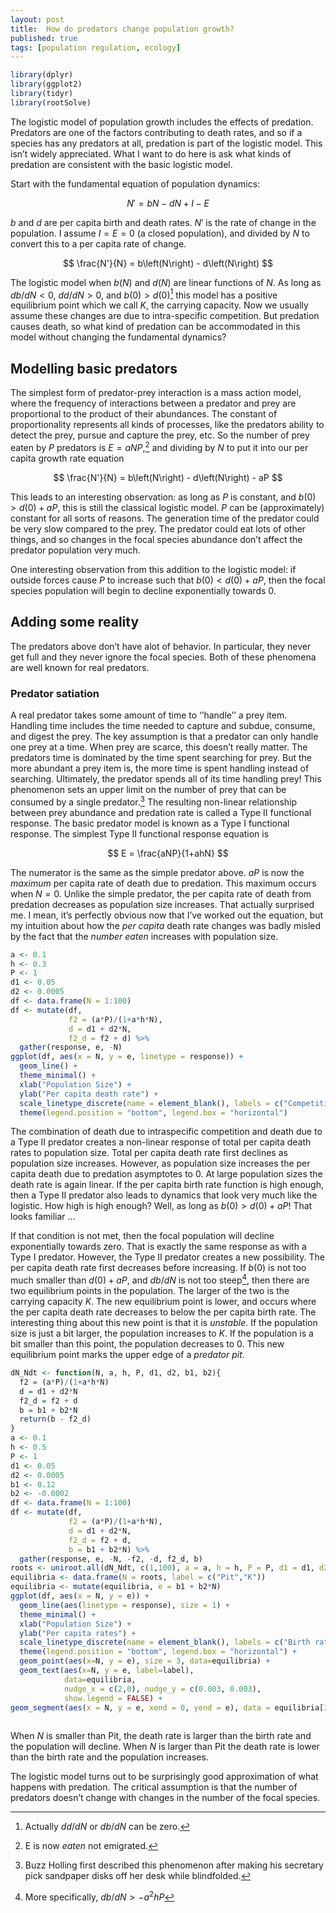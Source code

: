 ```yaml
--- 
layout: post 
title:  How do predators change population growth? 
published: true 
tags: [population regulation, ecology] 
---
```


```r
library(dplyr)
library(ggplot2)
library(tidyr)
library(rootSolve)
```

The logistic model of population growth includes the effects of predation.
Predators are one of the factors contributing to death rates, and so if a
species has any predators at all, predation is part of the logistic model. This
isn't widely appreciated. What I want to do here is ask what kinds of predation
are consistent with the basic logistic model.

Start with the fundamental equation of population dynamics:

$$ 
  N' = bN - dN + I - E 
$$

$b$ and $d$ are per capita birth and death rates. $N'$ is the rate of change in
the population.  I assume $I = E = 0$ (a closed population), and divided by $N$
to convert this to a per capita rate of change.

$$ 
  \frac{N'}{N} = b\left(N\right) - d\left(N\right) 
$$

The logistic model when $b(N)$ and $d(N)$ are linear functions of $N$. As long
as $db/dN < 0$, $dd/dN > 0$, and $b(0) > d(0)$[^1] this model has a positive
equilibrium point which we call $K$, the carrying capacity. Now we usually
assume these changes are due to intra-specific competition. But predation causes
death, so what kind of predation can be accommodated in this model without
changing the fundamental dynamics?

## Modelling basic predators

The simplest form of predator-prey interaction is a mass action model, where the
frequency of interactions between a predator and prey are proportional to the
product of their abundances. The constant of proportionality represents all
kinds of processes, like the predators ability to detect the prey, pursue and
capture the prey, etc. So the number of prey eaten by $P$ predators is 
$E = a NP$,[^4] and dividing by $N$ to put it into
our per capita growth rate equation

$$ 
  \frac{N'}{N} = b\left(N\right) - d\left(N\right) - aP 
$$

This leads to an interesting observation: as long as $P$ is constant, and 
$b(0) > d(0) + aP$, this is still the classical logistic model. $P$ can be
(approximately) constant for all sorts of reasons. The generation time of the
predator could be very slow compared to the prey. The predator could eat lots of
other things, and so changes in the focal species abundance don't affect the predator
population very much.

One interesting observation from this addition to the logistic model: if outside forces cause $P$ to 
increase such that $b(0) < d(0) + aP$, then the focal species population will 
begin to decline exponentially towards 0. 

## Adding some reality

The predators above don't have alot of behavior. In particular, they never get full and they never ignore the focal species. Both of these phenomena are well known for real predators. 

### Predator satiation

A real predator takes some amount of time to ''handle'' a prey item. Handling time includes the time needed to capture and subdue, consume, and digest the prey. The key assumption is that a predator can only handle one prey at a time. When prey are scarce, this doesn't really matter. The predators time is dominated by the time spent searching for prey. But the more abundant a prey item is, the more time is spent handling instead of searching. Ultimately, the predator spends all of its time handling prey! 
This phenomenon sets an upper limit on the number of prey that can be consumed by a single predator.[^3] The resulting non-linear relationship between prey abundance and predation rate is called a Type II functional response. The basic predator model is known as a Type I functional response. 
The simplest Type II functional response equation is 

$$
  E = \frac{aNP}{1+ahN}
$$

The numerator is the same as  the simple predator above. $aP$ is now the *maximum* per capita rate of death due to predation. This maximum occurs when $N = 0$. Unlike the simple predator, the per capita rate of death from predation decreases as population size increases. 
That actually surprised me. I mean, it's perfectly obvious now that I've worked out the equation, but my intuition about how the *per capita* death rate changes was badly misled by the fact that the *number eaten* increases with population size. 

```r
a <- 0.1
h <- 0.3
P <- 1
d1 <- 0.05
d2 <- 0.0005
df <- data.frame(N = 1:100)
df <- mutate(df,
             f2 = (a*P)/(1+a*h*N),
             d = d1 + d2*N,
             f2_d = f2 + d) %>%
  gather(response, e, -N)
ggplot(df, aes(x = N, y = e, linetype = response)) + 
  geom_line() + 
  theme_minimal() + 
  xlab("Population Size") + 
  ylab("Per capita death rate") + 
  scale_linetype_discrete(name = element_blank(), labels = c("Competition","Predation","Competition + Predation")) + 
  theme(legend.position = "bottom", legend.box = "horizontal")
```

The combination of death due to intraspecific competition and death due to a Type II predator creates a non-linear response of total per capita death rates to population size. Total per capita death rate first declines as population size increases. However, as population size increases the per capita death due to predation asymptotes to 0. At large population sizes the death rate is again linear. If the per capita birth rate function is high enough, then a Type II predator also leads to dynamics that look very much like the logistic. How high is high enough? Well, as long as $b(0) > d(0) + aP$! That looks familiar ... 

If that condition is not met, then the focal population will decline exponentially towards zero. That is exactly the same response as with a Type I predator.
However, the Type II predator creates a new possibility. The per capita death rate first decreases before increasing. If $b(0)$ is not too much smaller than $d(0) + aP$, and $db/dN$ is not too steep[^2], then there are two equilibrium points in the population. The larger of the two is the carrying capacity $K$. The new equilibrium point is lower, and occurs where the per capita death rate decreases to below the per capita birth rate. The interesting thing about this new point is that it is *unstable*. If the population size is just a bit larger, the population increases to $K$. If the population is a bit smaller than this point, the population decreases to 0. This new equilibrium point marks the upper edge of a *predator pit*. 

```r
dN_Ndt <- function(N, a, h, P, d1, d2, b1, b2){
  f2 = (a*P)/(1+a*h*N)
  d = d1 + d2*N
  f2_d = f2 + d
  b = b1 + b2*N 
  return(b - f2_d)
}
a <- 0.1
h <- 0.5
P <- 1
d1 <- 0.05
d2 <- 0.0005
b1 <- 0.12
b2 <- -0.0002
df <- data.frame(N = 1:100)
df <- mutate(df,
             f2 = (a*P)/(1+a*h*N),
             d = d1 + d2*N,
             f2_d = f2 + d,
             b = b1 + b2*N) %>%
  gather(response, e, -N, -f2, -d, f2_d, b)
roots <- uniroot.all(dN_Ndt, c(1,100), a = a, h = h, P = P, d1 = d1, d2 = d2, b1 = b1, b2 = b2 )
equilibria <- data.frame(N = roots, label = c("Pit","K"))
equilibria <- mutate(equilibria, e = b1 + b2*N)
ggplot(df, aes(x = N, y = e)) + 
  geom_line(aes(linetype = response), size = 1) + 
  theme_minimal() + 
  xlab("Population Size") + 
  ylab("Per capita rates") + 
  scale_linetype_discrete(name = element_blank(), labels = c("Birth rate", "Death rate")) + 
  theme(legend.position = "bottom", legend.box = "horizontal") + 
  geom_point(aes(x=N, y = e), size = 3, data=equilibria) + 
  geom_text(aes(x=N, y = e, label=label), 
            data=equilibria,
            nudge_x = c(2,0), nudge_y = c(0.003, 0.003),
            show.legend = FALSE) + 
geom_segment(aes(x = N, y = e, xend = 0, yend = e), data = equilibria[1,],arrow = arrow(length = unit(0.5,"cm")))
  
```

When $N$ is smaller than Pit, the death rate is larger than the birth rate and the population will decline. When $N$ is larger than Pit the death rate is lower than the birth rate and the population increases. 

The logistic model turns out to be surprisingly good approximation of what happens with predation. The critical assumption is that the number of predators doesn't change with changes in the number of the focal species. 

[^1]: Actually $dd/dN$ or $db/dN$ can be zero.

[^2]: More specifically, $db/dN > -a^2hP$

[^3]: Buzz Holling first described this phenomenon after making his secretary pick sandpaper disks off her desk while blindfolded.

[^4]: E is now *eaten* not emigrated.